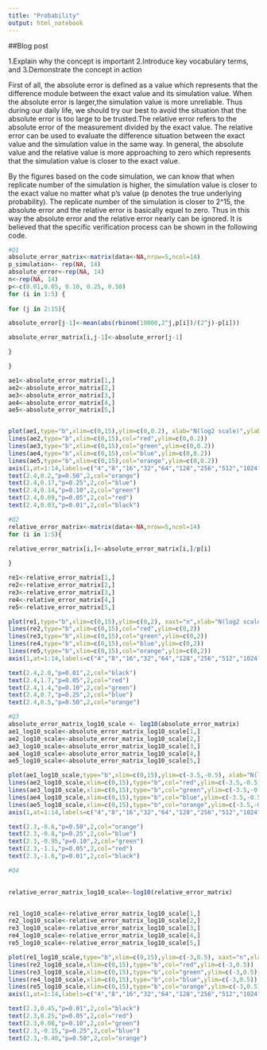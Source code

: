 ```yaml
---
title: "Probability"
output: html_notebook
---
```


##Blog post

1.Explain why the concept is important
2.Introduce key vocabulary terms, and
3.Demonstrate the concept in action

First of all, the absolute error is defined as a value which represents that the difference module between the exact value and its simulation value. When the absolute error is larger,the simulation value is more unreliable. Thus during our daily life, we should try our best to avoid the situation that the absolute error is too large to be trusted.The relative error refers to the absolute error of the measurement divided by the exact value. The relative error can be used to evaluate the difference situation between  the exact value and the simulation value in the same way. In general, the absolute value and the relative value is more approaching to zero which represents that the simulation value is closer to the exact value.

By the figures based on the code simulation, we can know that when replicate number of the simulation is higher, the simulation value is closer to the exact value no matter what p's value (p denotes the true underlying probability). The replicate number of the simulation is closer to 2^15, the absolute error and the relative error is basically equel to zero. Thus in this way the absolute error and the relative error nearly can be ignored. It is believed that the specific verification process can be shown in the following code.






```r
#Q1
absolute_error_matrix<-matrix(data<-NA,nrow=5,ncol=14)
p_simulation<- rep(NA, 14)
absolute_error<-rep(NA, 14)
n<-rep(NA, 14)
p<-c(0.01,0.05, 0.10, 0.25, 0.50)
for (i in 1:5) {
  
for (j in 2:15){

absolute_error[j-1]<-mean(abs(rbinom(10000,2^j,p[i])/(2^j)-p[i])) 

absolute_error_matrix[i,j-1]<-absolute_error[j-1]

}

}

ae1<-absolute_error_matrix[1,]
ae2<-absolute_error_matrix[2,]
ae3<-absolute_error_matrix[3,]
ae4<-absolute_error_matrix[4,]
ae5<-absolute_error_matrix[5,]


plot(ae1,type="b",xlim=c(0,15),ylim=c(0,0.2), xlab="N(log2 scale)",ylab="Absolute Error",xaxt="n")
lines(ae2,type="b",xlim=c(0,15),col="red",ylim=c(0,0.2)) 
lines(ae3,type="b",xlim=c(0,15),col="green",ylim=c(0,0.2))
lines(ae4,type="b",xlim=c(0,15),col="blue",ylim=c(0,0.2))
lines(ae5,type="b",xlim=c(0,15),col="orange",ylim=c(0,0.2))
axis(1,at=1:14,labels=c("4","8","16","32","64","128","256","512","1024","2048","4096","8192","16384","32768"),cex.axis=0.6)
text(2.4,0.2,"p=0.50",2,col="orange")
text(2.4,0.17,"p=0.25",2,col="blue")
text(2.4,0.14,"p=0.10",2,col="green")
text(2.4,0.09,"p=0.05",2,col="red")
text(2.4,0.03,"p=0.01",2,col="black")

```
```r
#Q2
relative_error_matrix<-matrix(data<-NA,nrow=5,ncol=14)
for (i in 1:5){
  
relative_error_matrix[i,]<-absolute_error_matrix[i,]/p[i]

}

re1<-relative_error_matrix[1,]
re2<-relative_error_matrix[2,]
re3<-relative_error_matrix[3,]
re4<-relative_error_matrix[4,]
re5<-relative_error_matrix[5,]

plot(re1,type="b",xlim=c(0,15),ylim=c(0,2), xaxt="n",xlab="N(log2 scale)",ylab="Relative Error")
lines(re2,type="b",xlim=c(0,15),col="red",ylim=c(0,2)) 
lines(re3,type="b",xlim=c(0,15),col="green",ylim=c(0,2))
lines(re4,type="b",xlim=c(0,15),col="blue",ylim=c(0,2))
lines(re5,type="b",xlim=c(0,15),col="orange",ylim=c(0,2))
axis(1,at=1:14,labels=c("4","8","16","32","64","128","256","512","1024","2048","4096","8192","16384","32768"),cex.axis=0.6)

text(2.4,2.0,"p=0.01",2,col="black")
text(2.4,1.7,"p=0.05",2,col="red")
text(2.4,1.4,"p=0.10",2,col="green")
text(2.4,0.7,"p=0.25",2,col="blue")
text(2.4,0.5,"p=0.50",2,col="orange")
```


```r
#Q3
absolute_error_matrix_log10_scale <- log10(absolute_error_matrix)
ae1_log10_scale<-absolute_error_matrix_log10_scale[1,]
ae2_log10_scale<-absolute_error_matrix_log10_scale[2,]
ae3_log10_scale<-absolute_error_matrix_log10_scale[3,]
ae4_log10_scale<-absolute_error_matrix_log10_scale[4,]
ae5_log10_scale<-absolute_error_matrix_log10_scale[5,]

plot(ae1_log10_scale,type="b",xlim=c(0,15),ylim=c(-3.5,-0.5), xlab="N(log2 scale)",ylab="Absolute Error_log10_scale",xaxt="n")
lines(ae2_log10_scale,xlim=c(0,15),type="b",col="red",ylim=c(-3.5,-0.5)) 
lines(ae3_log10_scale,xlim=c(0,15),type="b",col="green",ylim=c(-3.5,-0.5))
lines(ae4_log10_scale,xlim=c(0,15),type="b",col="blue",ylim=c(-3.5,-0.5))
lines(ae5_log10_scale,xlim=c(0,15),type="b",col="orange",ylim=c(-3.5,-0.5))
axis(1,at=1:14,labels=c("4","8","16","32","64","128","256","512","1024","2048","4096","8192","16384","32768"),cex.axis=0.60)

text(2.3,-0.6,"p=0.50",2,col="orange")
text(2.3,-0.8,"p=0.25",2,col="blue")
text(2.3,-0.95,"p=0.10",2,col="green")
text(2.3,-1.1,"p=0.05",2,col="red")
text(2.3,-1.6,"p=0.01",2,col="black")
```


```r
#Q4

  
relative_error_matrix_log10_scale<-log10(relative_error_matrix)


re1_log10_scale<-relative_error_matrix_log10_scale[1,]
re2_log10_scale<-relative_error_matrix_log10_scale[2,]
re3_log10_scale<-relative_error_matrix_log10_scale[3,]
re4_log10_scale<-relative_error_matrix_log10_scale[4,]
re5_log10_scale<-relative_error_matrix_log10_scale[5,]

plot(re1_log10_scale,type="b",xlim=c(0,15),ylim=c(-3,0.5), xaxt="n",xlab="N(log2 scale)",ylab="Relative Error_log10_scale")
lines(re2_log10_scale,xlim=c(0,15),type="b",col="red",ylim=c(-3,0.5)) 
lines(re3_log10_scale,xlim=c(0,15),type="b",col="green",ylim=c(-3,0.5))
lines(re4_log10_scale,xlim=c(0,15),type="b",col="blue",ylim=c(-3,0.5))
lines(re5_log10_scale,xlim=c(0,15),type="b",col="orange",ylim=c(-3,0.5))
axis(1,at=1:14,labels=c("4","8","16","32","64","128","256","512","1024","2048","4096","8192","16384","32768"),cex.axis=0.60)

text(2.3,0.45,"p=0.01",2,col="black")
text(2.3,0.25,"p=0.05",2,col="red")
text(2.3,0.08,"p=0.10",2,col="green")
text(2.3,-0.15,"p=0.25",2,col="blue")
text(2.3,-0.40,"p=0.50",2,col="orange")
```



